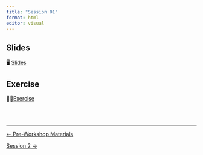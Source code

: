 ```yaml
---
title: "Session 01"
format: html
editor: visual
---
```


::: callout-important
:::

## Slides
🖥️ [Slides](slides.html)

## Exercise
💪🏻[Exercise](exercise.html)

<br><br>

::: {style="font-size: 0.875em;"}
:::

---

::: {.d-flex .justify-content-between .border-top .pt-4 .mt-4}
<div>
[← Pre-Workshop Materials](pre-workshop-materials.qmd){.btn .btn-outline-primary}
</div>
<div>
[Session 2 →](../session_02/page.qmd){.btn .btn-outline-primary}
</div>
:::
